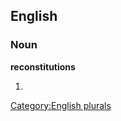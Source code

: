 ==English==

===Noun===
'''reconstitutions'''

# {{plural of|[[reconstitution]]}}

[[Category:English plurals]]